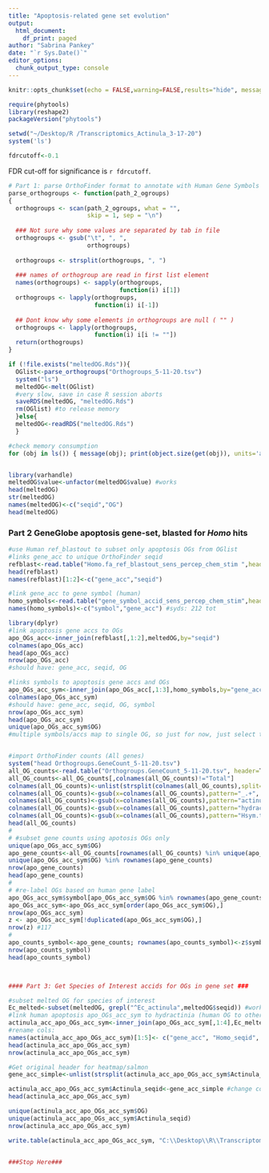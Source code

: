 ```yaml
---
title: "Apoptosis-related gene set evolution"
output: 
  html_document:
    df_print: paged
author: "Sabrina Pankey"
date: "`r Sys.Date()`"
editor_options: 
  chunk_output_type: console
---
```

```r
knitr::opts_chunk$set(echo = FALSE,warning=FALSE,results="hide", message=FALSE, fig.height=10,fig.width=10)

```

```r
require(phytools)
library(reshape2)
packageVersion("phytools")

setwd("~/Desktop/R /Transcriptomics_Actinula_3-17-20")
system('ls')

fdrcutoff<-0.1
```
FDR cut-off for significance is `r fdrcutoff`.

```r
# Part 1: parse OrthoFinder format to annotate with Human Gene Symbols
parse_orthogroups <- function(path_2_ogroups)
{
  orthogroups <- scan(path_2_ogroups, what = "",
                      skip = 1, sep = "\n")
  
  ### Not sure why some values are separated by tab in file
  orthogroups <- gsub("\t", ", ",
                      orthogroups)
  
  orthogroups <- strsplit(orthogroups, ", ")
  
  ### names of orthogroup are read in first list element
  names(orthogroups) <- sapply(orthogroups,
                               function(i) i[1])
  orthogroups <- lapply(orthogroups,
                        function(i) i[-1])
  
  ## Dont know why some elements in orthogroups are null ( "" )
  orthogroups <- lapply(orthogroups,
                        function(i) i[i != ""])
  return(orthogroups)
}

if (!file.exists("meltedOG.Rds")){
  OGlist<-parse_orthogroups("Orthogroups_5-11-20.tsv")
  system("ls")
  meltedOG<-melt(OGlist)
  #very slow, save in case R session aborts
  saveRDS(meltedOG, "meltedOG.Rds")
  rm(OGlist) #to release memory
  }else{
  meltedOG<-readRDS("meltedOG.Rds")
  } 

#check memory consumption
for (obj in ls()) { message(obj); print(object.size(get(obj)), units='auto') }


library(varhandle)
meltedOG$value<-unfactor(meltedOG$value) #works
head(meltedOG)
str(meltedOG)
names(meltedOG)<-c("seqid","OG")
head(meltedOG)

```

### Part 2 GeneGlobe apoptosis gene-set, blasted for *Homo* hits
```r
#use Human ref_blastout to subset only apoptosis OGs from OGlist
#links gene_acc to unique OrthoFinder seqid
refblast<-read.table("Homo.fa_ref_blastout_sens_percep_chem_stim ",header=F,stringsAsFactors = F)
head(refblast) 
names(refblast)[1:2]<-c("gene_acc","seqid")

#link gene_acc to gene symbol (human)
homo_symbols<-read.table("gene_symbol_accid_sens_percep_chem_stim",header=F,stringsAsFactors = F) 
names(homo_symbols)<-c("symbol","gene_acc") #syds: 212 tot

library(dplyr)
#link apoptosis gene accs to OGs
apo_OGs_acc<-inner_join(refblast[,1:2],meltedOG,by="seqid")
colnames(apo_OGs_acc)
head(apo_OGs_acc)
nrow(apo_OGs_acc) 
#should have: gene_acc, seqid, OG

#links symbols to apoptosis gene accs and OGs
apo_OGs_acc_sym<-inner_join(apo_OGs_acc[,1:3],homo_symbols,by="gene_acc") 
colnames(apo_OGs_acc_sym)
#should have: gene_acc, seqid, OG, symbol
nrow(apo_OGs_acc_sym) 
head(apo_OGs_acc_sym)
unique(apo_OGs_acc_sym$OG)
#multiple symbols/accs map to single OG, so just for now, just select the first listed


#import OrthoFinder counts (All genes)
system("head Orthogroups.GeneCount_5-11-20.tsv")
all_OG_counts<-read.table("Orthogroups.GeneCount_5-11-20.tsv", header=T, stringsAsFactors = F,row.names=1) 
all_OG_counts<-all_OG_counts[,colnames(all_OG_counts)!="Total"]
colnames(all_OG_counts)<-unlist(strsplit(colnames(all_OG_counts),split="[.]fa_ed"))
colnames(all_OG_counts)<-gsub(x=colnames(all_OG_counts),pattern="_.+", replacement="", perl=T)
colnames(all_OG_counts)<-gsub(x=colnames(all_OG_counts),pattern="actinula", replacement="Actinula", perl=T)
colnames(all_OG_counts)<-gsub(x=colnames(all_OG_counts),pattern="hydractinia", replacement="Planula_Hydractinia", perl=T)
colnames(all_OG_counts)<-gsub(x=colnames(all_OG_counts),pattern="Hsym.trinity.stringtie", replacement="Adult_Hydractinia", perl=T)
head(all_OG_counts)
# 
# #subset gene counts using apotosis OGs only
unique(apo_OGs_acc_sym$OG) 
apo_gene_counts<-all_OG_counts[rownames(all_OG_counts) %in% unique(apo_OGs_acc_sym$OG),]
unique(apo_OGs_acc_sym$OG) %in% rownames(apo_gene_counts) 
nrow(apo_gene_counts) 
head(apo_gene_counts)
# 
# #re-label OGs based on human gene label
apo_OGs_acc_sym$symbol[apo_OGs_acc_sym$OG %in% rownames(apo_gene_counts)]
apo_OGs_acc_sym<-apo_OGs_acc_sym[order(apo_OGs_acc_sym$OG),]
nrow(apo_OGs_acc_sym) 
z <- apo_OGs_acc_sym[!duplicated(apo_OGs_acc_sym$OG),]
nrow(z) #117
# 
apo_counts_symbol<-apo_gene_counts; rownames(apo_counts_symbol)<-z$symbol[z$OG %in% rownames(apo_gene_counts)]
nrow(apo_counts_symbol) 
head(apo_counts_symbol)



#### Part 3: Get Species of Interest accids for OGs in gene set ###

#subset melted OG for species of interest
Ec_melted<-subset(meltedOG, grepl("^Ec_actinula",meltedOG$seqid)) #works
#link human apoptosis apo_OGs_acc_sym to hydractinia (human OG to other species seqids)
actinula_acc_apo_OGs_acc_sym<-inner_join(apo_OGs_acc_sym[,1:4],Ec_melted,by="OG") #works
#rename cols:
names(actinula_acc_apo_OGs_acc_sym)[1:5]<- c("gene_acc", "Homo_seqid", "OG", "symbol", "Actinula_seqid")  #works
head(actinula_acc_apo_OGs_acc_sym)
nrow(actinula_acc_apo_OGs_acc_sym) 

#Get original header for heatmap/salmon 
gene_acc_simple<-unlist(strsplit(actinula_acc_apo_OGs_acc_sym$Actinula_seqid,split="..", fixed = T))[c(T,F)] #split on .. and only keep first split objects

actinula_acc_apo_OGs_acc_sym$Actinula_seqid<-gene_acc_simple #change col items to new headers
head(actinula_acc_apo_OGs_acc_sym)

unique(actinula_acc_apo_OGs_acc_sym$OG)
unique(actinula_acc_apo_OGs_acc_sym$Actinula_seqid)
nrow(actinula_acc_apo_OGs_acc_sym) 

write.table(actinula_acc_apo_OGs_acc_sym, "C:\\Desktop\\R\\Transcriptomics_Actinula_3-17-20\\Reduced_Ec_Sensory_Percep_Chem_Stim_R_output_genes.txt", sep="\t")


###Stop Here###
```
